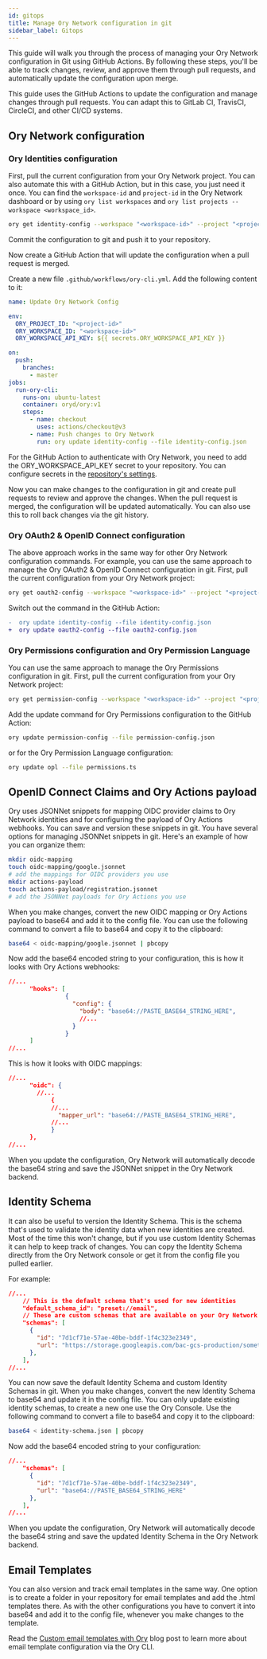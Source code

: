 ```yaml
---
id: gitops
title: Manage Ory Network configuration in git
sidebar_label: Gitops
---
```


This guide will walk you through the process of managing your Ory Network configuration in Git using GitHub Actions. By following
these steps, you'll be able to track changes, review, and approve them through pull requests, and automatically update the
configuration upon merge.

This guide uses the GitHub Actions to update the configuration and manage changes through pull requests. You can adapt this to
GitLab CI, TravisCI, CircleCI, and other CI/CD systems.

## Ory Network configuration

### Ory Identities configuration

First, pull the current configuration from your Ory Network project. You can also automate this with a GitHub Action, but in this
case, you just need it once. You can find the `workspace-id` and `project-id` in the Ory Network dashboard or by using
`ory list workspaces` and `ory list projects --workspace <workspace_id>`.

```bash
ory get identity-config --workspace "<workspace-id>" --project "<project-id>" --format json-pretty > identity-config.json
```

Commit the configuration to git and push it to your repository.

Now create a GitHub Action that will update the configuration when a pull request is merged.

Create a new file `.github/workflows/ory-cli.yml`. Add the following content to it:

```yaml
name: Update Ory Network Config

env:
  ORY_PROJECT_ID: "<project-id>"
  ORY_WORKSPACE_ID: "<workspace-id>"
  ORY_WORKSPACE_API_KEY: ${{ secrets.ORY_WORKSPACE_API_KEY }}

on:
  push:
    branches:
      - master
jobs:
  run-ory-cli:
    runs-on: ubuntu-latest
    container: oryd/ory:v1
    steps:
      - name: checkout
        uses: actions/checkout@v3
      - name: Push changes to Ory Network
        run: ory update identity-config --file identity-config.json
```

For the GitHub Action to authenticate with Ory Network, you need to add the ORY_WORKSPACE_API_KEY secret to your repository. You
can configure secrets in the
[repository's settings](https://docs.github.com/en/actions/security-guides/using-secrets-in-github-actions#creating-secrets-for-a-repository).

Now you can make changes to the configuration in git and create pull requests to review and approve the changes. When the pull
request is merged, the configuration will be updated automatically. You can also use this to roll back changes via the git
history.

### Ory OAuth2 & OpenID Connect configuration

The above approach works in the same way for other Ory Network configuration commands. For example, you can use the same approach
to manage the Ory OAuth2 & OpenID Connect configuration in git. First, pull the current configuration from your Ory Network
project:

```bash
ory get oauth2-config --workspace "<workspace-id>" --project "<project-id>" --format json-pretty > oauth2-config.json
```

Switch out the command in the GitHub Action:

```diff
-  ory update identity-config --file identity-config.json
+  ory update oauth2-config --file oauth2-config.json
```

### Ory Permissions configuration and Ory Permission Language

You can use the same approach to manage the Ory Permissions configuration in git. First, pull the current configuration from your
Ory Network project:

```bash
ory get permission-config --workspace "<workspace-id>" --project "<project-id>" --format json-pretty > permission-config.json
```

Add the update command for Ory Permissions configuration to the GitHub Action:

```bash
ory update permission-config --file permission-config.json
```

or for the Ory Permission Language configuration:

```bash
ory update opl --file permissions.ts
```

## OpenID Connect Claims and Ory Actions payload

Ory uses JSONNet snippets for mapping OIDC provider claims to Ory Network identities and for configuring the payload of Ory
Actions webhooks. You can save and version these snippets in git. You have several options for managing JSONNet snippets in git.
Here's an example of how you can organize them:

```bash
mkdir oidc-mapping
touch oidc-mapping/google.jsonnet
# add the mappings for OIDC providers you use
mkdir actions-payload
touch actions-payload/registration.jsonnet
# add the JSONNet payloads for Ory Actions you use
```

When you make changes, convert the new OIDC mapping or Ory Actions payload to base64 and add it to the config file. You can use
the following command to convert a file to base64 and copy it to the clipboard:

```bash
base64 < oidc-mapping/google.jsonnet | pbcopy
```

Now add the base64 encoded string to your configuration, this is how it looks with Ory Actions webhooks:

```json
//...
      "hooks": [
                {
                  "config": {
                    "body": "base64://PASTE_BASE64_STRING_HERE",
                    //...
                  }
                }
      ]
//...
```

This is how it looks with OIDC mappings:

```json
//...
      "oidc": {
        //...
            {
            //...
              "mapper_url": "base64://PASTE_BASE64_STRING_HERE",
            //...
            }
      },
//...
```

When you update the configuration, Ory Network will automatically decode the base64 string and save the JSONNet snippet in the Ory
Network backend.

## Identity Schema

It can also be useful to version the Identity Schema. This is the schema that's used to validate the identity data when new
identities are created. Most of the time this won't change, but if you use custom Identity Schemas it can help to keep track of
changes. You can copy the Identity Schema directly from the Ory Network console or get it from the config file you pulled earlier.

For example:

```json
//...
    // This is the default schema that's used for new identities
    "default_schema_id": "preset://email",
    // These are custom schemas that are available on your Ory Network project
    "schemas": [
      {
        "id": "7d1cf71e-57ae-40be-bddf-1f4c323e2349",
        "url": "https://storage.googleapis.com/bac-gcs-production/something.schema.json"
      },
    ],
//...
```

You can now save the default Identity Schema and custom Identity Schemas in git. When you make changes, convert the new Identity
Schema to base64 and update it in the config file. You can only update existing identity schemas, to create a new one use the Ory
Console. Use the following command to convert a file to base64 and copy it to the clipboard:

```bash
base64 < identity-schema.json | pbcopy
```

Now add the base64 encoded string to your configuration:

```json
//...
    "schemas": [
      {
        "id": "7d1cf71e-57ae-40be-bddf-1f4c323e2349",
        "url": "base64://PASTE_BASE64_STRING_HERE"
      },
    ],
//...
```

When you update the configuration, Ory Network will automatically decode the base64 string and save the updated Identity Schema in
the Ory Network backend.

## Email Templates

You can also version and track email templates in the same way. One option is to create a folder in your repository for email
templates and add the .html templates there. As with the other configurations you have to convert it into base64 and add it to the
config file, whenever you make changes to the template.

Read the [Custom email templates with Ory](https://www.ory.com/custom-email-templates/) blog post to learn more about email
template configuration via the Ory CLI.
